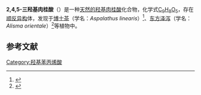 {{Chembox
| ImageFile = 3,4,6-Trihydroxycinnamic acid.png
| ImageSize = 200px
| ImageAlt = Chemical structure of 2,4,5-trihydroxycinnamic acid.
| IUPACName = (''E'')-3-(2,4,5-Trihydroxyphenyl)prop-2-enoic acid
| OtherNames = 2,4,5-THC<br>(''Z'')-2,4,5-Trihydroxycinnamic acid
|Section1={{Chembox Identifiers
| CASNo = 
| PubChem = 25244000
| ChemSpiderID = 14089396
| SMILES = OC(=O)\C=C\c(cc1O)c(O)cc1O
| InChI = 
| InChIKey = 
| StdInChI = 
| StdInChIKey = 
  }}
|Section2={{Chembox Properties
| C=9 | H=8 | O=5
| Appearance = 
| Density = 
| MeltingPt = 
| BoilingPt = 
| Solubility = 
  }}
|Section3={{Chembox Hazards
| MainHazards = 
| FlashPt = 
| AutoignitionPt = 
  }}
}}

'''2,4,5-三羟基肉桂酸'''（{{lang-en|2,4,5-Trihydroxycinnamic acid}}）是一种[[天然产物|天然的]][[羟基肉桂酸|羟基肉桂酸]]化合物，化学式[[C9H8O5|C<sub>9</sub>H<sub>8</sub>O<sub>5</sub>]]，存在[[顺反异构|顺反异构]]体，发现于[[博士茶|博士茶]]（学名：''Aspalathus linearis''）<ref>{{cite journal | doi = 10.1016/S0031-9422(00)86894-6| title = Phenolic metabolites from rooibos tea (Aspalathus linearis)| url = https://archive.org/details/sim_phytochemistry_1994-04_35_6/page/1559| journal = Phytochemistry| volume = 35| issue = 6| pages = 1559| year = 1994| last1 = Rabe| first1 = Charlene| last2 = Steenkamp| first2 = Jacobus A.| last3 = Joubert| first3 = Elizabeth| last4 = Burger| first4 = Johann F.W.| last5 = Ferreira| first5 = Daneel}}</ref>、[[东方泽泻|东方泽泻]]（学名：''Alisma orientale''）<ref>{{cite journal | pmid=22816308| year=2012| last1=Zhao| first1=M| title=Cis-aconitic anhydride ethyl ester and phenolic compounds from the seeds of Alisma orientale| journal=Natural Product Communications| volume=7| issue=6| pages=785–7| last2=Chen| first2=J. Y.| last3=Xu| first3=L. J.| last4=Goedecke| first4=T| last5=Zhang| first5=X. Q.| last6=Duan| first6=J. A.| last7=Che| first7=C. T.| doi=10.1177/1934578X1200700624| s2cid=21479738| doi-access=free}}</ref>等植物中。

==参考文献==
{{Reflist}}

{{chem-stub}}

[[Category:羟基苯丙烯酸|Category:羟基苯丙烯酸]]